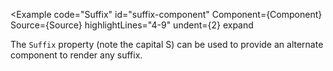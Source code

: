 
<Example
  code="Suffix"
  id="suffix-component"
  Component={Component}
  Source={Source}
  highlightLines="4-9"
  undent={2}
  expand
>
  The `Suffix` property (note the capital S) can be used to provide an
  alternate component to render any suffix.
</Example>

